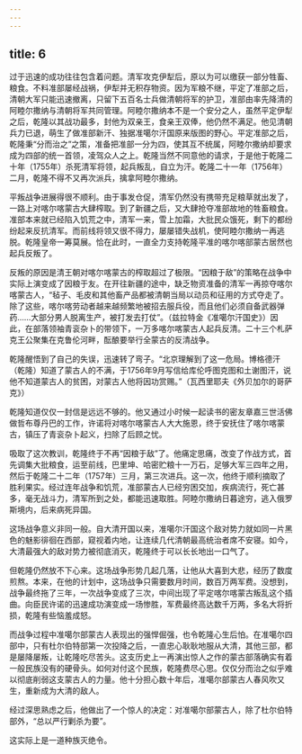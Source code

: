 ```yaml
---
---
---
```

title: 6
---



过于迅速的成功往往包含着问题。清军攻克伊犁后，原以为可以缴获一部分牲畜、粮食。不料准部屡经战祸，伊犁并无积存物资。因为军粮不继，平定了准部之后，清朝大军只能迅速撤离，只留下五百名士兵做清朝将军的护卫，准部由率先降清的阿睦尔撒纳与清朝将军共同管理。阿睦尔撒纳本不是一个安分之人，虽然平定伊犁之后，乾隆以其战功最多，封他为双亲王，食亲王双俸，他仍然不满足。他见清朝兵力已退，萌生了做准部新汗、独据准噶尔汗国原来版图的野心。平定准部之后，乾隆秉“分而治之”之策，准备把准部一分为四，使其互不统属，阿睦尔撒纳却要求成为四部的统一首领，凌驾众人之上。乾隆当然不同意他的请求，于是他于乾隆二十年（1755年）杀死清军将领，起兵叛乱，自立为汗。乾隆二十一年（1756年）二月，乾隆不得不又再次派兵，擒拿阿睦尔撒纳。

平叛战争进展得很不顺利。由于事发仓促，清军仍然没有携带充足粮草就出发了，一路上对喀尔喀蒙古大肆榨取。到了新疆之后，又大肆抢夺准部故地的牲畜粮食。准部本来就已经陷入饥荒之中，清军一来，雪上加霜，大批民众饿死，剩下的都纷纷起来反抗清军。而前线将领又很不得力，屡屡错失战机，使阿睦尔撒纳一再逃脱。乾隆皇帝一筹莫展。恰在此时，一直全力支持乾隆平准的喀尔喀部蒙古居然也起兵反叛了。

反叛的原因是清王朝对喀尔喀蒙古的榨取超过了极限。“因粮于敌”的策略在战争中实际上演变成了因粮于友。在开往新疆的途中，缺乏物资准备的清军一再掠夺喀尔喀蒙古人，“毡子、毛皮和其他畜产品都被清朝当局以动员和征用的方式夺走了。除了这些，喀尔喀劳动者越来越频繁地被招去服兵役，而且他们必须自备武器弹药……大部分男人脱离生产，被打发去打仗”。（兹拉特金《准噶尔汗国史》）因此，在部落领袖青衮杂卜的带领下，一万多喀尔喀蒙古人起兵反清。二十三个札萨克王公聚集在克鲁伦河畔，酝酿要举行全蒙古的反清战争。

乾隆醒悟到了自己的失误，迅速转了弯子。“北京理解到了这一危局。博格德汗（乾隆）知道了蒙古人的不满，于1756年9月写信给库伦呼图克图和土谢图汗，说他不知道蒙古人的贫困，对蒙古人他将因功赏赐。”（瓦西里耶夫《外贝加尔的哥萨克》）

乾隆知道仅仅一封信是远远不够的。他又通过小时候一起读书的密友章嘉三世活佛做哲布尊丹巴的工作，许诺将对喀尔喀蒙古人大大施恩，终于安抚住了喀尔喀蒙古，镇压了青衮杂卜起义，扫除了后顾之忧。

吸取了这次教训，乾隆终于不再“因粮于敌”了。他痛定思痛，改变了作战方式，首先调集大批粮食，运至前线，巴里坤、哈密贮粮十一万石，足够大军三四年之用，然后于乾隆二十二年（1757年）三月，第三次进兵。这一次，他终于顺利摘取了胜利果实。经过连年战争和饥荒，准部蒙古人已经穷困交加，疾病流行，死亡甚多，毫无战斗力，清军所到之处，都能迅速取胜。阿睦尔撒纳日暮途穷，逃入俄罗斯境内，后来病死异国。

这场战争意义非同一般。自大清开国以来，准噶尔汗国这个敌对势力就如同一片黑色的魅影徘徊在西部，窥视着内地，让连续几代清朝最高统治者席不安寝。如今，大清最强大的敌对势力被彻底消灭，乾隆终于可以长长地出一口气了。

但乾隆仍然放不下心来。这场战争形势几起几落，让他从大喜到大悲，经历了数度煎熬。本来，在他的计划中，这场战争只需要数月时间，数百万两军费。没想到，战争最终拖了三年，一次战争变成了三次，中间出现了平定喀尔喀蒙古叛乱这个插曲。向臣民许诺的迅速成功演变成一场惨胜，军费最终高达数千万两，多名大将折损，乾隆有些恼羞成怒。

而战争过程中准噶尔部蒙古人表现出的强悍倔强，也令乾隆心生后怕。在准噶尔四部中，只有杜尔伯特部第一次投降之后，一直忠心耿耿地服从大清，其他三部，都是屡降屡叛，让乾隆吃尽苦头。这支历史上一再演出惊人之作的蒙古部落确实有着一般民族没有的硬骨头。如何对付这个民族，乾隆费尽心思。仅仅分而治之似乎难以彻底削弱这支蒙古人的力量。他十分担心数十年后，准噶尔部蒙古人春风吹又生，重新成为大清的敌人。

经过深思熟虑之后，他做出了一个惊人的决定：对准噶尔部蒙古人，除了杜尔伯特部外，“总以严行剿杀为要”。

这实际上是一道种族灭绝令。